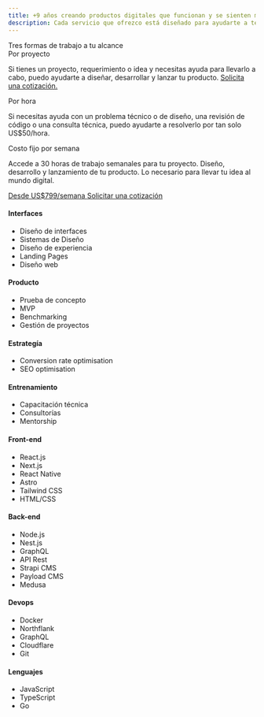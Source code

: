 ```yaml
---
title: +9 años creando productos digitales que funcionan y se sienten muy bien
description: Cada servicio que ofrezco está diseñado para ayudarte a tener éxito en tu negocio. Cada buen producto requiere iteraciones de estrategia, diseño y desarrollo.
---
```


<section class="border-b border-gray-200">
  <Container>
    <div class="flex flex-col gap-8 pt-12 pb-16">
      <motion.h2
        client:load
        initial={{opacity:0, y:-20}}
        animate={{opacity:1, y:0}}
        transition={{ type: 'spring', stiffness: 250, damping: 20, delay: 0.15 }}
        className="font-bold text-2xl">Tres formas de trabajo a tu alcance</motion.h2>
      <motion.div
        client:load
        initial={{opacity:0, y:-20}}
        animate={{opacity:1, y:0}}
        transition={{ type: 'spring', stiffness: 250, damping: 20, delay: 0.2 }}
        className="grid md:grid-cols-2 gap-8 gap-y-10">
        <div class="flex flex-col gap-4">
          <div class="flex flex-col gap-1">
            <span class="font-semibold text-lg">Por proyecto</span>
            <p class="font-medium text-gray-500">Si tienes un proyecto, requerimiento o idea y necesitas ayuda para llevarlo a cabo, puedo ayudarte a diseñar, desarrollar y lanzar tu producto. <a href="/contacto/" class="font-semibold text-black underline underline-offset-2">Solicita una cotización.</a></p>
          </div>
        </div>
        <div class="flex flex-col gap-4">
          <div class="flex flex-col gap-1">
            <span class="font-semibold text-lg">Por hora</span>
            <p class="font-medium text-gray-500">Si necesitas ayuda con un problema técnico o de diseño, una revisión de código o una consulta técnica, puedo ayudarte a resolverlo por tan solo <span class="font-semibold text-black">US$50/hora</span>.</p>
          </div>
        </div>
        <div class="md:col-span-2 flex flex-col gap-4">
          <div class="flex flex-col gap-1">
            <span class="font-semibold text-lg">Costo fijo por semana</span>
            <p class="font-medium text-gray-500">Accede a 30 horas de trabajo semanales para tu proyecto. Diseño, desarrollo y lanzamiento de tu producto. Lo necesario para llevar tu idea al mundo digital.</p>
          </div>
        </div>
      </motion.div>
      <motion.div
        client:load
        initial={{opacity:0, y:-20}}
        animate={{opacity:1, y:0}}
        transition={{ type: 'spring', stiffness: 250, damping: 20, delay: 0.25 }}
        className="flex flex-col md:flex-row md:items-center gap-3"
      >
        <a
          href={SUB_PAYMENT}
          target="_blank"
          class="md:w-max relative px-6 py-3 rounded-full bg-amber-400 text-amber-1000 font-semibold transition hover:scale-105 z-10 text-center">
          Desde US$799/semana
        </a>
        <a href="/contacto/" class="px-6 py-3 md:w-max rounded-full text-black ring-2 ring-gray-100 font-semibold transition bg-gray-100 hover:bg-amber-100 hover:ring-amber-100 text-center">
          Solicitar una cotización
        </a>
      </motion.div>
    </div>
  </Container>
</section>
<section class="border-b border-gray-200">
  <Container>
    <div class="grid md:grid-cols-2 gap-0">
      <motion.div
        client:load
        initial={{opacity:0, y:-20}}
        animate={{opacity:1, y:0}}
        transition={{ type: 'spring', stiffness: 250, damping: 20, delay: 0.3 }}
        className="flex flex-col md:border-r border-gray-200">
        <BlockRow title="Diseño y estrategia" class="py-8">
          <span slot="icon" class="bg-amber-400 text-amber-1000 p-1 rounded-lg">
            <Design />
          </span>
          <div class="flex flex-col gap-5 text-lg">
            <div class="flex flex-col gap-3">
              <h4 class="font-semibold text-gray-800">Interfaces</h4>
              <ul class="flex flex-col gap-2 z-10">
                <li class="font-medium text-gray-600">Diseño de interfaces</li>
                <li class="font-medium text-gray-600">Sistemas de Diseño</li>
                <li class="font-medium text-gray-600">Diseño de experiencia</li>
                <li class="font-medium text-gray-600">Landing Pages</li>
                <li class="font-medium text-gray-600">Diseño web</li>
              </ul>
            </div>
            <div class="flex flex-col gap-3">
              <h4 class="font-semibold text-gray-800">Producto</h4>
              <ul class="flex flex-col gap-2 z-10">
                <li class="font-medium text-gray-600">Prueba de concepto</li>
                <li class="font-medium text-gray-600">MVP</li>
                <li class="font-medium text-gray-600">Benchmarking</li>
                <li class="font-medium text-gray-600">Gestión de proyectos</li>
              </ul>
            </div>
            <div class="flex flex-col gap-3">
              <h4 class="font-semibold text-gray-800">Estrategía</h4>
              <ul class="flex flex-col gap-2 z-10">
                <li class="font-medium text-gray-600">Conversion rate optimisation</li>
                <li class="font-medium text-gray-600">SEO optimisation</li>
              </ul>
            </div>
          </div>
        </BlockRow>
        <BlockRow title="Otros servicios" class="py-8">
          <span slot="icon" class="bg-blue-700 text-white p-1 rounded-lg">
            <Mentoring />
          </span>
          <div class="flex flex-col gap-5 text-lg">
            <div class="flex flex-col gap-3">
              <h4 class="font-semibold text-gray-800">Entrenamiento</h4>
              <ul class="flex flex-col gap-2 z-10">
                <li class="font-medium text-gray-600">Capacitación técnica</li>
                <li class="font-medium text-gray-600">Consultorías</li>
                <li class="font-medium text-gray-600">Mentorship</li>
              </ul>
            </div>
          </div>
        </BlockRow>
      </motion.div>
      <motion.div
        client:load
        initial={{opacity:0, y:-20}}
        animate={{opacity:1, y:0}}
        transition={{ type: 'spring', stiffness: 250, damping: 20, delay: 0.35 }}
      >
        <BlockRow title="Software Development" class="py-8 md:pl-12">
          <span slot="icon" class="bg-black text-white p-1 rounded-lg">
            <Terminal />
          </span>
          <div class="flex flex-col gap-5 text-lg">
            <div class="flex flex-col gap-3">
              <h4 class="font-semibold text-gray-800">Front-end</h4>
              <ul class="flex flex-col gap-2 z-10">
                <li class="font-medium text-gray-600">React.js</li>
                <li class="font-medium text-gray-600">Next.js</li>
                <li class="font-medium text-gray-600">React Native</li>
                <li class="font-medium text-gray-600">Astro</li>
                <li class="font-medium text-gray-600">Tailwind CSS</li>
                <li class="font-medium text-gray-600">HTML/CSS</li>
              </ul>
            </div>
            <div class="flex flex-col gap-3">
              <h4 class="font-semibold text-gray-800">Back-end</h4>
              <ul class="flex flex-col gap-2 z-10">
                <li class="font-medium text-gray-600">Node.js</li>
                <li class="font-medium text-gray-600">Nest.js</li>
                <li class="font-medium text-gray-600">GraphQL</li>
                <li class="font-medium text-gray-600">API Rest</li>
                <li class="font-medium text-gray-600">Strapi CMS</li>
                <li class="font-medium text-gray-600">Payload CMS</li>
                <li class="font-medium text-gray-600">Medusa</li>
              </ul>
            </div>
            <div class="flex flex-col gap-3">
              <h4 class="font-semibold text-gray-800">Devops</h4>
              <ul class="flex flex-col gap-2 z-10">
                <li class="font-medium text-gray-600">Docker</li>
                <li class="font-medium text-gray-600">Northflank</li>
                <li class="font-medium text-gray-600">GraphQL</li>
                <li class="font-medium text-gray-600">Cloudflare</li>
                <li class="font-medium text-gray-600">Git</li>
              </ul>
            </div>
            <div class="flex flex-col gap-3">
              <h4 class="font-semibold text-gray-800">Lenguajes</h4>
              <ul class="flex flex-col gap-2 z-10">
                <li class="font-medium text-gray-600">JavaScript</li>
                <li class="font-medium text-gray-600">TypeScript</li>
                <li class="font-medium text-gray-600">Go</li>
              </ul>
            </div>
          </div>
        </BlockRow>
      </motion.div>
    </div>
  </Container>
</section>